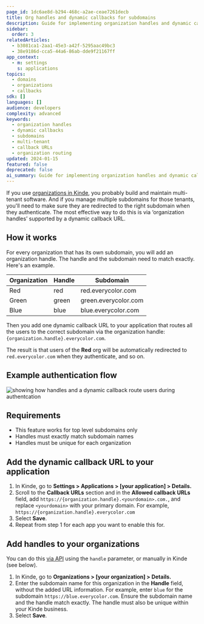 ```yaml
---
page_id: 1dc6ae8d-b294-468c-a2ae-ceae7261decb
title: Org handles and dynamic callbacks for subdomains
description: Guide for implementing organization handles and dynamic callbacks to route users to correct subdomains in multi-tenant applications with authentication flow examples.
sidebar:
  order: 3
relatedArticles:
  - b3081ca1-2aa1-45e3-a42f-5295aac49bc3
  - 38e9186d-cca5-44a6-86ab-dde9f21167ff
app_context:
  - m: settings
    s: applications
topics:
  - domains
  - organizations
  - callbacks
sdk: []
languages: []
audience: developers
complexity: advanced
keywords:
  - organization handles
  - dynamic callbacks
  - subdomains
  - multi-tenant
  - callback URLs
  - organization routing
updated: 2024-01-15
featured: false
deprecated: false
ai_summary: Guide for implementing organization handles and dynamic callbacks to route users to correct subdomains in multi-tenant applications with authentication flow examples.
---
```


If you use [organizations in Kinde](/build/organizations/multi-tenancy-using-organizations/), you probably build and maintain multi-tenant software. And if you manage multiple subdomains for those tenants, you'll need to make sure they are redirected to the right subdomain when they authenticate. The most effective way to do this is via ‘organization handles’ supported by a dynamic callback URL.

## How it works

For every organization that has its own subdomain, you will add an organization handle. The handle and the subdomain need to match exactly. Here's an example.

| Organization | Handle | Subdomain |
| --- | --- | --- |
| Red | red | red.everycolor.com |
| Green | green | green.everycolor.com |
| Blue | blue | blue.everycolor.com |

Then you add one dynamic callback URL to your application that routes all the users to the correct subdomain via the organization handle: `{organization.handle}.everycolor.com`.

The result is that users of the **Red** org will be automatically redirected to `red.everycolor.com` when they authenticate, and so on.

## Example authentication flow

![showing how handles and a dynamic callback route users during authentcation](https://imagedelivery.net/skPPZTHzSlcslvHjesZQcQ/e4e8e1ca-564f-4e25-602f-5f7cc51b1700/public)

## Requirements

- This feature works for top level subdomains only
- Handles must exactly match subdomain names
- Handles must be unique for each organization

## Add the dynamic callback URL to your application

1. In Kinde, go to **Settings > Applications > [your application] > Details.**
2. Scroll to the **Callback URLs** section and in the **Allowed callback URLs** field, add `https://{organization.handle}.<yourdomain>.com.`, and replace `<yourdomain>` with your primary domain. For example, `https://{organization.handle}.everycolor.com`
3. Select **Save**.
4. Repeat from step 1 for each app you want to enable this for.

## Add handles to your organizations

You can do this [via API](/kinde-apis/management#tag/organizations/patch/api/v1/organization/{org_code}) using the `handle` parameter, or manually in Kinde (see below).

1. In Kinde, go to **Organizations > [your organization] > Details.**
2. Enter the subdomain name for this organization in the **Handle** field, without the added URL information. For example, enter `blue` for the subdomain `https://blue.everycolor.com`. Ensure the subdomain name and the handle match exactly. The handle must also be unique within your Kinde business.
3. Select **Save**.
